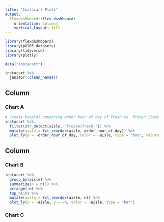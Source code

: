 ```yaml
---
title: "Instacart Plots"
output: 
  flexdashboard::flex_dashboard:
    orientation: columns
    vertical_layout: fill
---
```


```r
library(flexdashboard)
library(p8105.datasets)
library(tidyverse)
library(plotly)

data("instacart")

instacart %>% 
  janitor::clean_names()

```

Column {data-width=650}
-----------------------------------------------------------------------

### Chart A

```r
# Create boxplot comparing order hour of day of fresh vs. frozen items
instacart %>% 
  filter(str_detect(aisle, "frozen|fresh ")) %>% 
  mutate(aisle = fct_reorder(aisle, order_hour_of_day)) %>% 
  plot_ly(y = ~order_hour_of_day, color = ~aisle, type = "box", colors = "Set2")
```

Column {data-width=350}
-----------------------------------------------------------------------

### Chart B

```r
instacart %>%
  group_by(aisle) %>%
  summarize(n = n()) %>%
  arrange(-n) %>% 
  top_n(10) %>% 
  mutate(aisle = fct_reorder(aisle, n)) %>% 
  plot_ly(x = ~aisle, y = ~n, color = ~aisle, type = "bar")
```

### Chart C

```r

```

